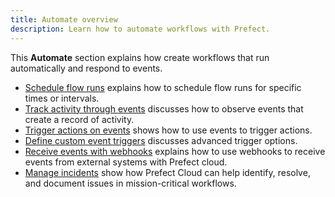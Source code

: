 ```yaml
---
title: Automate overview
description: Learn how to automate workflows with Prefect.
---
```


This **Automate** section explains how create workflows that run automatically and respond to events.

- [Schedule flow runs](/3.0rc/automate/add-schedules/) explains how to schedule flow runs for specific times or intervals.
- [Track activity through events](/3.0rc/automate/events/events/) discusses how to observe events that create a record of activity.
- [Trigger actions on events](/3.0rc/automate/events/automations-triggers/) shows how to use events to trigger actions.
- [Define custom event triggers](/3.0rc/automate/events/custom-triggers/) discusses advanced trigger options.
- [Receive events with webhooks](/3.0rc/automate/events/webhook-triggers/) explains how to use webhooks to receive events from external systems with Prefect cloud.
- [Manage incidents](/3.0rc/automate/incidents/) show how Prefect Cloud can help identify, resolve, and document issues in mission-critical workflows.

